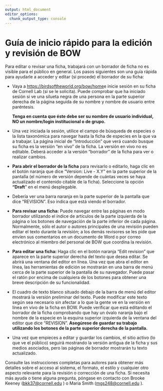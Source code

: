```yaml
---
output: html_document
editor_options: 
  chunk_output_type: console
---
```


# Guía de inicio rápido para la edición y revisión de BOW {.unnumbered}

Para editar o revisar una ficha, trabajará con un borrador de ficha no es visible para el público en general. Los pasos siguientes son una guía rápida para ayudarle a acceder y editar (si procede) el borrador de su ficha:

-   <div>

    Vaya a <https://birdsoftheworld.org/bow/home>e inicie sesión en su ficha de Cornell Lab (si se le solicita). Puede comprobar que ha iniciado sesión si ve una silueta negra de una persona en la parte superior derecha de la página seguida de su nombre y nombre de usuario entre paréntesis.

    **Tenga en cuenta que éste debe ser su nombre de usuario individual, NO un nombre/login institucional o de grupo.**

    </div>

-   <div>

    Una vez iniciada la sesión, utilice el campo de búsqueda de especies o la lista taxonómica para navegar hasta la ficha de especies en la que va a trabajar. La página inicial de "Introducción" que verá cuando busque su ficha es la versión "en vivo" de la ficha. La versión en vivo no es editable. Deberá acceder a la versión "borrador" de la ficha para ver o realizar cambios.

    </div>

-   <div>

    **Para abrir el borrador de la ficha** para revisarlo o editarlo, haga clic en el botón naranja que dice "Version: Live - X.Y" en la parte superior de la pantalla (el número de versión depende de cuántas veces se haya actualizado el contenido citable de la ficha). Seleccione la opción **"Draft**" en el menú desplegable.

    </div>

-   <div>

    Debería ver una barra naranja en la parte superior de la pantalla que dice "REVISION". Eso indica que está viendo el borrador.

    </div>

-   <div>

    **Para revisar una ficha:** Puede navegar entre las páginas en modo borrador utilizando el índice de artículos de la parte izquierda de la página o los botones de navegación de la parte inferior de cada página. Normalmente, sólo el autor o autores principales de una revisión pueden editar el texto durante la revisión; a los demás revisores se les pide que envíen sus comentarios en un documento de Word o por correo electrónico al miembro del personal de BOW que coordina la revisión.

    </div>

-   <div>

    **Para editar una ficha:** Haga clic en el botón naranja "Edit revision" que aparece en la parte superior derecha del texto que desea editar. Se abrirá una ventana del editor en línea. Una vez que abra el editor en línea, las herramientas de edición se mostrarán en una barra de menú cerca de la parte superior de la pantalla de su navegador. Puede pasar el ratón por encima de cualquiera de los botones para obtener una breve descripción de su funcionalidad.

    </div>

-   <div>

    El cuadro de texto blanco situado debajo de la barra de menú del editor mostrará la versión preliminar del texto. Puede modificar este texto según sea necesario sin afectar a lo que la gente ve en la versión en línea en vivo de la ficha en BOW. Puede verificar que está editando el borrador de la ficha comprobando que hay un óvalo naranja bajo el nombre de la especie en la esquina superior izquierda de la ventana del editor que dice "REVISION". **Asegúrese de guardar su trabajo utilizando los botones de la parte superior derecha de la pantalla.**

    </div>

-   <div>

    Una vez que empieces a editar y guardar los cambios, el sitio activo (lo que ve el público) seguirá mostrando la versión antigua de la ficha y sus medios asociados, pero las páginas de borrador mostrarán tu texto actualizado.

    </div>

Consulte las instrucciones completas para autores para obtener más detalles sobre el acceso al sistema, el formato, el estilo y cualquier otro aspecto relevante para la revisión o corrección de una ficha. Si necesita más ayuda o tiene alguna pregunta, póngase en contacto con Brooke Keeney ([bkk37\@cornell.edu](mailto:bkk37@cornell.edu) ) o Maria Smith ([mgs248\@cornell.edu](mailto:mgs248@cornell.edu) ).